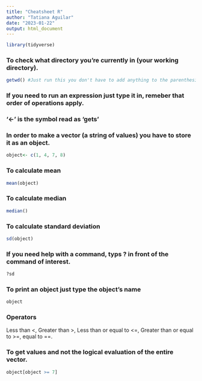 ```yaml
---
title: "Cheatsheet R"
author: "Tatiana Aguilar"
date: "2023-01-22"
output: html_document
---
```


```r
library(tidyverse)
```

### To check what directory you're currently in (your working directory).
```r
getwd() #Just run this you don't have to add anything to the parenthesis
```

### If you need to run an expression just type it in, remeber that order of operations apply.

### '<-' is the symbol read as 'gets'

### In order to make a vector (a string of values) you have to store it as an object.
```r
object<- c(1, 4, 7, 8)
```

### To calculate mean
```r
mean(object)
```

### To calculate median
```r
median()
```

### To calculate standard deviation
```r
sd(object)
```

### If you need help with a command, typs ? in front of the command of interest.
```r
?sd
```

### To print an object just type the object's name
```r
object
```

### Operators
Less than <, Greater than >, Less than or equal to <=, Greater than or equal to >=, equal to ==.

### To get values and not the logical evaluation of the entire vector.
```r
object[object >= 7]
```

